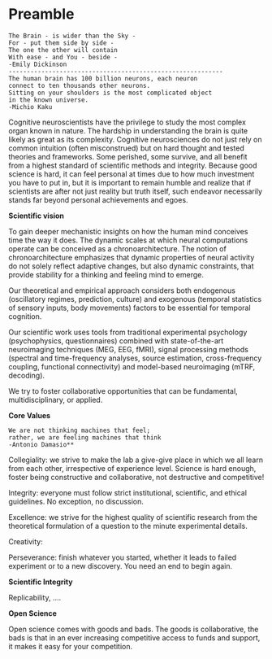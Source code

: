 # Preamble

    The Brain - is wider than the Sky -
    For - put them side by side -
    The one the other will contain
    With ease - and You - beside -
    -Emily Dickinson 
    -----------------------------------------------------------  
    The human brain has 100 billion neurons, each neuron 
    connect to ten thousands other neurons. 
    Sitting on your shoulders is the most complicated object 
    in the known universe.
    -Michio Kaku

Cognitive neuroscientists have the privilege to study the most complex organ known in nature. The hardship in understanding the brain is quite likely as great as its complexity. Cognitive neurosciences do not just rely on common intuition (often misconstrued) but on hard thought and tested theories and frameworks. Some perished, some survive, and all benefit from a highest standard of scientific methods and integrity. Because good science is hard, it can feel personal at times due to how much investment you have to put in, but it is important to remain humble and realize that if  scientists are after not just reality but truth itself, such endeavor necessarily stands far beyond personal achievements and egoes. 

**Scientific vision**

To gain deeper mechanistic insights on how the human mind conceives time the way it does. The dynamic scales at which neural computations operate can be conceived as a chronoarchitecture. The notion of chronoarchitecture emphasizes that dynamic properties of neural activity do not solely reflect adaptive changes, but also dynamic constraints, that provide stability for a thinking and feeling mind to emerge.

Our theoretical and empirical approach considers both endogenous (oscillatory regimes, prediction, culture) and exogenous (temporal statistics of sensory inputs, body movements) factors to be essential for temporal cognition. 

Our scientific work uses tools from traditional experimental psychology (psychophysics, questionnaires) combined with state-of-the-art neuroimaging techniques (MEG, EEG, fMRI), signal processing methods (spectral and time-frequency analyses, source estimation, cross-frequency coupling, functional connectivity) and model-based neuroimaging (mTRF, decoding). 

We try to foster collaborative opportunities that can be fundamental, multidisciplinary, or applied.


**Core Values**

    We are not thinking machines that feel; 
    rather, we are feeling machines that think
    -Antonio Damasio**


Collegiality: we strive to make the lab a give-give place in which we all learn from each other, irrespective of experience level. Science is hard enough, foster being constructive and collaborative, not destructive and competitive!

Integrity: everyone must follow strict institutional, scientific, and ethical guidelines. No exception, no discussion. 

Excellence: we strive for the highest quality of scientific research from the theoretical formulation of a question to the minute experimental details.

Creativity: 

Perseverance: finish whatever you started, whether it leads to failed experiment or to a new discovery. You need an end to begin again.

**Scientific Integrity**

Replicability, ....

**Open Science**

Open science comes with goods and bads. The goods is collaborative, the bads is that in an ever increasing competitive access to funds and support, it makes it easy for your competition.
